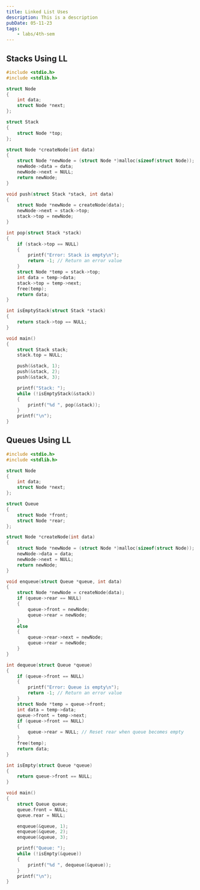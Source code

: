 ```yaml
---
title: Linked List Uses
description: This is a description
pubDate: 05-11-23
tags:
	- labs/4th-sem
---
```


## Stacks Using LL

```c
#include <stdio.h>
#include <stdlib.h>

struct Node
{
	int data;
	struct Node *next;
};

struct Stack
{
	struct Node *top;
};

struct Node *createNode(int data)
{
	struct Node *newNode = (struct Node *)malloc(sizeof(struct Node));
	newNode->data = data;
	newNode->next = NULL;
	return newNode;
}

void push(struct Stack *stack, int data)
{
	struct Node *newNode = createNode(data);
	newNode->next = stack->top;
	stack->top = newNode;
}

int pop(struct Stack *stack)
{
	if (stack->top == NULL)
	{
		printf("Error: Stack is empty\n");
		return -1; // Return an error value
	}
	struct Node *temp = stack->top;
	int data = temp->data;
	stack->top = temp->next;
	free(temp);
	return data;
}

int isEmptyStack(struct Stack *stack)
{
	return stack->top == NULL;
}

void main()
{
	struct Stack stack;
	stack.top = NULL;

	push(&stack, 1);
	push(&stack, 2);
	push(&stack, 3);

	printf("Stack: ");
	while (!isEmptyStack(&stack))
	{
		printf("%d ", pop(&stack));
	}
	printf("\n");
}
```

## Queues Using LL

```c
#include <stdio.h>
#include <stdlib.h>

struct Node
{
	int data;
	struct Node *next;
};

struct Queue
{
	struct Node *front;
	struct Node *rear;
};

struct Node *createNode(int data)
{
	struct Node *newNode = (struct Node *)malloc(sizeof(struct Node));
	newNode->data = data;
	newNode->next = NULL;
	return newNode;
}

void enqueue(struct Queue *queue, int data)
{
	struct Node *newNode = createNode(data);
	if (queue->rear == NULL)
	{
		queue->front = newNode;
		queue->rear = newNode;
	}
	else
	{
		queue->rear->next = newNode;
		queue->rear = newNode;
	}
}

int dequeue(struct Queue *queue)
{
	if (queue->front == NULL)
	{
		printf("Error: Queue is empty\n");
		return -1; // Return an error value
	}
	struct Node *temp = queue->front;
	int data = temp->data;
	queue->front = temp->next;
	if (queue->front == NULL)
	{
		queue->rear = NULL; // Reset rear when queue becomes empty
	}
	free(temp);
	return data;
}

int isEmpty(struct Queue *queue)
{
	return queue->front == NULL;
}

void main()
{
	struct Queue queue;
	queue.front = NULL;
	queue.rear = NULL;

	enqueue(&queue, 1);
	enqueue(&queue, 2);
	enqueue(&queue, 3);

	printf("Queue: ");
	while (!isEmpty(&queue))
	{
		printf("%d ", dequeue(&queue));
	}
	printf("\n");
}
```
